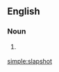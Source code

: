{{wikipedia}}
==English==

===Noun===
{{en-noun}}

# {{context|ice hockey|lang=en}} {{alternative spelling of|slap shot|lang=en}}

[[simple:slapshot]]